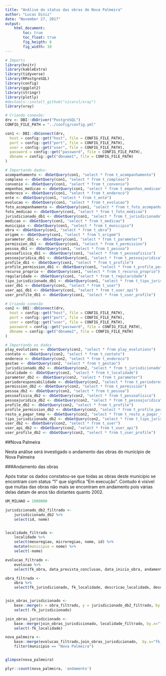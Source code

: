 ```yaml
---
title: "Análise do status das obras de Nova Palmeira"
author: "Lucas Diniz"
date: "November 27, 2017"
output:
    html_document:
        toc: true
        toc_float: true
        fig_heigth: 8
        fig_width: 10
---
```


```r
# Imports
library(knitr)
library(kableExtra)
library(tidyverse)
library(RPostgreSQL)
library(config)
library(ggplot2)
library(stringr)
library(plotly)
#devtools::install_github("sicarul/xray")
library(xray)
```

```r
# Criando conexão:
drv <- DBI::dbDriver("PostgreSQL")
CONFIG_FILE_PATH = "../config/config.yml"

con1 <- DBI::dbConnect(drv, 
  host = config::get("host", file = CONFIG_FILE_PATH),
  port = config::get("port", file = CONFIG_FILE_PATH),
  user = config::get("user", file = CONFIG_FILE_PATH),
  password = config::get("password", file = CONFIG_FILE_PATH),
  dbname = config::get("dbname1", file = CONFIG_FILE_PATH)
)

# Importando dados:
acompanhamento <- dbGetQuery(con1, "select * from t_acompanhamento")
complexo <- dbGetQuery(con1, "select * from t_complexo")       
convenio <- dbGetQuery(con1, "select * from t_convenio")         
empenhos_medicao <- dbGetQuery(con1, "select * from t_empenhos_medicao")
endereco <- dbGetQuery(con1, "select * from t_endereco")    
ente <- dbGetQuery(con1, "select * from t_ente")         
evolucao <- dbGetQuery(con1, "select * from t_evolucao")
foto_acompanhamento <- dbGetQuery(con1, "select * from t_foto_acompanhamento")
foto_medicao <- dbGetQuery(con1, "select * from t_foto_medicao")
jurisdicionado_db1 <- dbGetQuery(con1, "select * from t_jurisdicionado")     
medicao <- dbGetQuery(con1, "select * from t_medicao")   
municipio <- dbGetQuery(con1, "select * from t_municipio")          
obra <- dbGetQuery(con1, "select * from t_obra")        
origem <- dbGetQuery(con1, "select * from t_origem")             
parameter_db1 <- dbGetQuery(con1, "select * from t_parameter")
permission_db1 <- dbGetQuery(con1, "select * from t_permission")        
pessoa_db1 <- dbGetQuery(con1, "select * from t_pessoa")      
pessoafisica_db1 <- dbGetQuery(con1, "select * from t_pessoafisica")     
pessoajuridica_db1 <- dbGetQuery(con1, "select * from t_pessoajuridica")     
profile_db1 <- dbGetQuery(con1, "select * from t_profile")   
profile_permission_db1 <- dbGetQuery(con1, "select * from t_profile_permission")
recurso_proprio <- dbGetQuery(con1, "select * from t_recurso_proprio")
regularidade <- dbGetQuery(con1, "select * from t_regularidade")  
tipo_jurisdicionado_db1 <- dbGetQuery(con1, "select * from t_tipo_jurisdicionado")
user_db1 <- dbGetQuery(con1, "select * from t_user")
user_api_db1 <- dbGetQuery(con1, "select * from t_user_api")
user_profile_db1 <- dbGetQuery(con1, "select * from t_user_profile")
```

```r
# Criando conexão
con2 <- DBI::dbConnect(drv, 
  host = config::get("host", file = CONFIG_FILE_PATH),
  port = config::get("port", file = CONFIG_FILE_PATH),
  user = config::get("user", file = CONFIG_FILE_PATH),
  password = config::get("password", file = CONFIG_FILE_PATH),
  dbname = config::get("dbname2", file = CONFIG_FILE_PATH)
)

# Importando os dados
play_evolutions <- dbGetQuery(con2, "select * from play_evolutions")
contato <- dbGetQuery(con2, "select * from t_contato")
endereco <- dbGetQuery(con2, "select * from t_endereco")
gestao <- dbGetQuery(con2, "select * from t_gestao")
jurisdicionado_db2 <- dbGetQuery(con2, "select * from t_jurisdicionado")
localidade <- dbGetQuery(con2, "select * from t_localidade")
parameter_db2 <- dbGetQuery(con2, "select * from t_parameter")
periodoresponsabilidade <- dbGetQuery(con2, "select * from t_periodoresponsabilidade")
permission_db2 <- dbGetQuery(con2, "select * from t_permission")
pessoa_db2 <- dbGetQuery(con2, "select * from t_pessoa")
pessoafisica_db2 <- dbGetQuery(con2, "select * from t_pessoafisica")
pessoajuridica_db2 <- dbGetQuery(con2, "select * from t_pessoajuridica")
profile_db2 <- dbGetQuery(con2, "select * from t_profile")
profile_permission_db2 <- dbGetQuery(con2, "select * from t_profile_permission")
resto_a_pagar_temp <- dbGetQuery(con2, "select * from t_resto_a_pagar_temp")
tipo_jurisdicionado_db2 <- dbGetQuery(con2, "select * from t_tipo_jurisdicionado")
user_db2 <- dbGetQuery(con2, "select * from t_user")
user_api_db2 <- dbGetQuery(con2, "select * from t_user_api")
user_profile_db2 <- dbGetQuery(con2, "select * from t_user_profile")

```

##Nova Palmeira

Nesta análise será investigado o andamento das obras do município de Nova Palmeira

###Andamento das obras

Após tratar os dados constatou-se que todas as obras deste município se encontram com status "1" que significa "Em execução". Contudo é visível que muitas das obras não mais se encontram em andamento pois várias delas datam de anos tão distantes quanto 2002.

```r
UM_MILHAO = 1000000

jurisdicionado_db2_filtrado <- 
    jurisdicionado_db2 %>% 
    select(id, nome)


localidade_filtrado <-
    localidade %>% 
    select(mesoregiao, microregiao, nome, id) %>%
    mutate(municipio = nome) %>%
    select(-nome)

evolucao_filtrado <-
    evolucao %>%
    select(fk_obra, data_prevista_conclusao, data_inicio_obra, andamento)

obra_filtrado <- 
    obra %>%
    select(fk_jurisdicionado, fk_localidade, descricao_localidade, descricao_sucinta_obra, valor_obra, id)


join_obras_jurisdicionado <- 
    base::merge(x = obra_filtrado, y = jurisdicionado_db2_filtrado, by.x = "fk_jurisdicionado", by.y = "id") %>%
    select(-fk_jurisdicionado)

join_obras_jurisdicionado <-
    base::merge(join_obras_jurisdicionado, localidade_filtrado, by.x="fk_localidade", by.y="id") %>%
    select(-fk_localidade)

nova_palmeira <-
    base::merge(evolucao_filtrado,join_obras_jurisdicionado,  by.x="fk_obra", by.y="id") %>%
    filter(municipio == "Nova Palmeira")


glimpse(nova_palmeira)

plyr::count(nova_palmeira, 'andamento')
```


